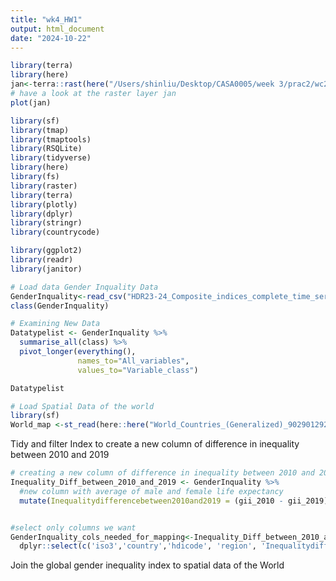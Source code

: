 ```yaml
---
title: "wk4_HW1"
output: html_document
date: "2024-10-22"
---
```

```r
library(terra)
library(here)
jan<-terra::rast(here("/Users/shinliu/Desktop/CASA0005/week 3/prac2/wc2.1_5m_tavg","wc2.1_5m_tavg_01.tif"))
# have a look at the raster layer jan
plot(jan)
```
```r
library(sf)
library(tmap) 
library(tmaptools)
library(RSQLite)
library(tidyverse)
library(here)
library(fs)
library(raster)
library(terra)
library(plotly)
library(dplyr)
library(stringr)
library(countrycode)

library(ggplot2)
library(readr)
library(janitor)

```

```r
# Load data Gender Inquality Data
GenderInquality<-read_csv("HDR23-24_Composite_indices_complete_time_series.csv")
class(GenderInquality)

# Examining New Data
Datatypelist <- GenderInquality %>% 
  summarise_all(class) %>%
  pivot_longer(everything(), 
               names_to="All_variables", 
               values_to="Variable_class")

Datatypelist


```

```r
# Load Spatial Data of the world
library(sf)
World_map <-st_read(here::here("World_Countries_(Generalized)_9029012925078512962.geojson"))
```

Tidy and filter Index to create a new column of difference in inequality between 2010 and 2019
```r

# creating a new column of difference in inequality between 2010 and 2019
Inequality_Diff_between_2010_and_2019 <- GenderInquality %>% 
  #new column with average of male and female life expectancy
  mutate(Inequalitydifferencebetween2010and2019 = (gii_2010 - gii_2019))


#select only columns we want
GenderInquality_cols_needed_for_mapping<-Inequality_Diff_between_2010_and_2019 %>%
  dplyr::select(c('iso3','country','hdicode', 'region', 'Inequalitydifferencebetween2010and2019'))

```


Join the global gender inequality index to spatial data of the World
```r

```

